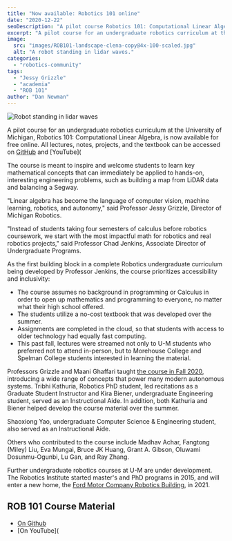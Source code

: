 ```yaml
---
title: "Now available: Robotics 101 online"
date: "2020-12-22"
seoDescription: "A pilot course Robotics 101: Computational Linear Algebra, is now available for free online."
excerpt: "A pilot course for an undergraduate robotics curriculum at the University of Michigan, Robotics 101: Computational Linear Algebra, is now available for free online."
image:
  src: "images/ROB101-landscape-clena-copy@4x-100-scaled.jpg"
  alt: "A robot standing in lidar waves."
categories:
  - "robotics-community"
tags:
  - "Jessy Grizzle"
  - "academia"
  - "ROB 101"
author: "Dan Newman"
---
```


![Robot standing in lidar waves](images/ROB101-landscape-clena-copy@4x-100-1024x512.jpg)

A pilot course for an undergraduate robotics curriculum at the University of Michigan, Robotics 101: Computational Linear Algebra, is now available for free online. All lectures, notes, projects, and the textbook can be accessed on [GitHub](http://github.com/michiganrobotics/rob101) and [YouTube](<VideoCenter url="v1jneRWVrxY&list=PLdPQZLMHRjDK8ZbLIcq1Q2PQobIi68dpv)." />

The course is meant to inspire and welcome students to learn key mathematical concepts that can immediately be applied to hands-on, interesting engineering problems, such as building a map from LiDAR data and balancing a Segway.

"Linear algebra has become the language of computer vision, machine learning, robotics, and autonomy," said Professor Jessy Grizzle, Director of Michigan Robotics.



"Instead of students taking four semesters of calculus before robotics coursework, we start with the most impactful math for robotics and real robotics projects," said Professor Chad Jenkins, Associate Director of Undergraduate Programs.

As the first building block in a complete Robotics undergraduate curriculum being developed by Professor Jenkins, the course prioritizes accessibility and inclusivity:

- The course assumes no background in programming or Calculus in order to open up mathematics and programming to everyone, no matter what their high school offered.
- The students utilize a no-cost textbook that was developed over the summer.
- Assignments are completed in the cloud, so that students with access to older technology had equally fast computing.
- This past fall, lectures were streamed not only to U-M students who preferred not to attend in-person, but to Morehouse College and Spelman College students interested in learning the material.

<VideoCenter url="v1jneRWVrxY&list=PLdPQZLMHRjDK8ZbLIcq1Q2PQobIi68dpv" />

Professors Grizzle and Maani Ghaffari taught [the course in Fall 2020](https://2024.robotics.umich.edu/academic-program/course-offerings/rob101-fall-2020/ "ROB 101: Computational Linear Algebra"), introducing a wide range of concepts that power many modern autonomous systems. Tribhi Kathuria, Robotics PhD student, led recitations as a Graduate Student Instructor and Kira Biener, undergraduate Engineering student, served as an Instructional Aide. In addition, both Kathuria and Biener helped develop the course material over the summer.

Shaoxiong Yao, undergraduate Computer Science & Engineering student, also served as an Instructional Aide.

Others who contributed to the course include Madhav Achar, Fangtong (Miley) Liu, Eva Mungai, Bruce JK Huang, Grant A. Gibson, Oluwami Dosunmu-Ogunbi, Lu Gan, and Ray Zhang.

Further undergraduate robotics courses at U-M are under development. The Robotics Institute started master's and PhD programs in 2015, and will enter a new home, the [Ford Motor Company Robotics Building](https://2024.robotics.umich.edu/about/ford-motor-company-robotics-building/ "Ford Robotics Building"), in 2021.

## ROB 101 Course Material

- [](https://www.engin.umich.edu/about/diversity/students/)[On Github](https://github.com/michiganrobotics/rob101)
- [](https://www.engin.umich.edu/about/diversity/students/)[On YouTube](<VideoCenter url="playlist?list=PLdPQZLMHRjDK8ZbLIcq1Q2PQobIi68dpv)" />
